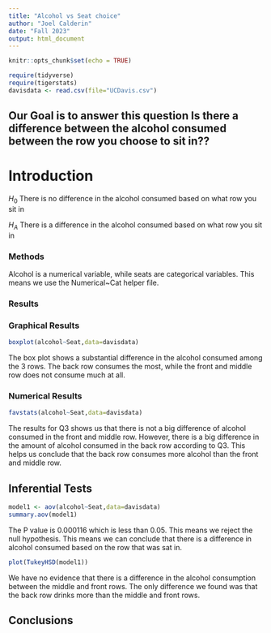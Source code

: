 ```yaml
---
title: "Alcohol vs Seat choice"
author: "Joel Calderin"
date: "Fall 2023"
output: html_document
---
```

  
```r
knitr::opts_chunk$set(echo = TRUE)
```

```r
require(tidyverse)
require(tigerstats)
davisdata <- read.csv(file="UCDavis.csv")
```
## Our Goal is to answer this question Is there a difference between the alcohol consumed between the row you choose to sit in??

# Introduction

$H_0$ There is no difference in the alcohol consumed based on what row you sit in

$H_A$ There is a difference in the alcohol consumed based on what row you sit in


### Methods

Alcohol is a numerical variable, while seats are categorical variables. This means we use the Numerical~Cat helper file.

### Results

### Graphical Results

```r
boxplot(alcohol~Seat,data=davisdata)
```

 
The box plot shows a substantial difference in the alcohol consumed among the 3 rows. The back row consumes the most, while the front and middle row does not consume much at all. 
  

### Numerical Results 

```r
favstats(alcohol~Seat,data=davisdata)
```

The results for Q3 shows us that there is not a big difference of alcohol consumed in the front and middle row. However, there is a big difference in the amount of alcohol consumed in the back row according to Q3. This helps us conclude that the back row consumes more alcohol than the front and middle row. 

## Inferential Tests

```r
model1 <- aov(alcohol~Seat,data=davisdata)
summary.aov(model1)
```

The P value is 0.000116 which is less than 0.05. This means we reject the null hypothesis. This means we can conclude that there is a difference in alcohol consumed based on the row that was sat in.

```r
plot(TukeyHSD(model1))
```

We have no evidence that there is a difference in the alcohol consumption between the middle and front rows. The only difference we found was that the back row drinks more than the middle and front rows. 

## Conclusions


